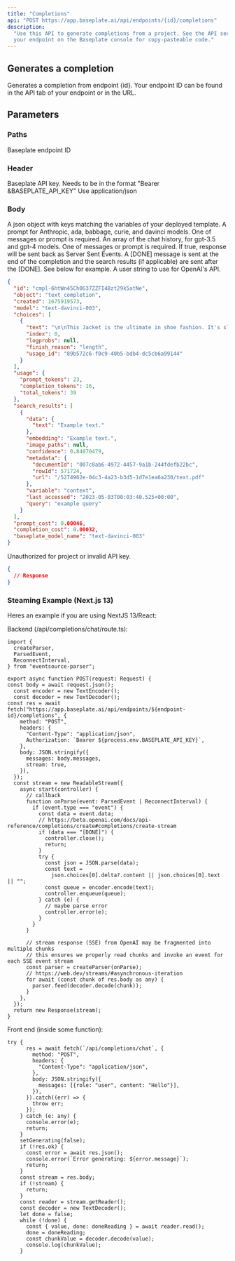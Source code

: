 ```yaml
---
title: "Completions"
api: "POST https://app.baseplate.ai/api/endpoints/{id}/completions"
description:
  "Use this API to generate completions from a project. See the API section of
  your endpoint on the Baseplate console for copy-pasteable code."
---
```


## Generates a completion

Generates a completion from endpoint {id}. Your endpoint ID can be found in the
API tab of your endpoint or in the URL.

## Parameters

### Paths

<ParamField path="id" type="string" required>
  Baseplate endpoint ID
</ParamField>

### Header

<ParamField header="Authorization" type="string" required>
  Baseplate API key. Needs to be in the format "Bearer &BASEPLATE_API_KEY"
</ParamField>
<ParamField header="Content-Type" type="string">
  Use application/json
</ParamField>

### Body

<ParamField body="values" type="json">
  A json object with keys matching the variables of your deployed template.
</ParamField>
<ParamField body="prompt" type="array">
  A prompt for Anthropic, ada, babbage, curie, and davinci models. One of
  messages or prompt is required.
</ParamField>
<ParamField body="messages" type="array">
  An array of the chat history, for gpt-3.5 and gpt-4 models. One of messages or
  prompt is required.
</ParamField>
<ParamField body="stream" type="boolean">
  If true, response will be sent back as Server Sent Events. A [DONE] message is
  sent at the end of the completion and the search results (if applicable) are
  sent after the [DONE]. See below for example.
</ParamField>
<ParamField body="user" type="string">
  A user string to use for OpenAI's API.
</ParamField>
<Tabs>
<Tab title="🟢 200: OK">

```json
{
  "id": "cmpl-6htWn45Ch0G37ZZFI48zt29k5atNe",
  "object": "text_completion",
  "created": 1675919573,
  "model": "text-davinci-003",
  "choices": [
    {
      "text": "\n\nThis Jacket is the ultimate in shoe fashion. It's sleek, stylish",
      "index": 0,
      "logprobs": null,
      "finish_reason": "length",
      "usage_id": "89b572c6-f0c9-40b5-bdb4-dc5cb6a99144"
    }
  ],
  "usage": {
    "prompt_tokens": 23,
    "completion_tokens": 16,
    "total_tokens": 39
  },
  "search_results": [
    {
      "data": {
        "text": "Example text."
      },
      "embedding": "Example text.",
      "image_paths": null,
      "confidence": 0.84870479,
      "metadata": {
        "documentId": "007c8ab6-4972-4457-9a1b-244fdefb22bc",
        "rowId": 571724,
        "url": "/5274962e-04c3-4a23-b3d5-1d7e1ea6a230/text.pdf"
      },
      "variable": "context",
      "last_accessed": "2023-05-03T00:03:40.525+00:00",
      "query": "example query"
    }
  ],
  "prompt_cost": 0.00046,
  "completion_cost": 0.00032,
  "baseplate_model_name": "text-davinci-003"
}
```

</Tab>

<Tab title="🟠 401: Unauthorized">

Unauthorized for project or invalid API key.

```json
{
  // Response
}
```

</Tab>
</Tabs>

### Steaming Example (Next.js 13)

Heres an example if you are using NextJS 13/React:

Backend (/api/completions/chat/route.ts):

```
import {
  createParser,
  ParsedEvent,
  ReconnectInterval,
} from "eventsource-parser";

export async function POST(request: Request) {
const body = await request.json();
  const encoder = new TextEncoder();
  const decoder = new TextDecoder();
const res = await fetch("https://app.baseplate.ai/api/endpoints/${endpoint-id}/completions", {
    method: "POST",
    headers: {
      "Content-Type": "application/json",
      Authorization: `Bearer ${process.env.BASEPLATE_API_KEY}`,
    },
    body: JSON.stringify({
      messages: body.messages,
      stream: true,
    }),
  });
  const stream = new ReadableStream({
    async start(controller) {
      // callback
      function onParse(event: ParsedEvent | ReconnectInterval) {
        if (event.type === "event") {
          const data = event.data;
          // https://beta.openai.com/docs/api-reference/completions/create#completions/create-stream
          if (data === "[DONE]") {
            controller.close();
            return;
          }
          try {
            const json = JSON.parse(data);
            const text =
              json.choices[0].delta?.content || json.choices[0].text || "";
            const queue = encoder.encode(text);
            controller.enqueue(queue);
          } catch (e) {
            // maybe parse error
            controller.error(e);
          }
        }
      }

      // stream response (SSE) from OpenAI may be fragmented into multiple chunks
      // this ensures we properly read chunks and invoke an event for each SSE event stream
      const parser = createParser(onParse);
      // https://web.dev/streams/#asynchronous-iteration
      for await (const chunk of res.body as any) {
        parser.feed(decoder.decode(chunk));
      }
    },
  });
  return new Response(stream);
}
```

Front end (inside some function):
```
try {
      res = await fetch(`/api/completions/chat`, {
        method: "POST",
        headers: {
          "Content-Type": "application/json",
        },
        body: JSON.stringify({
          messages: [{role: "user", content: "Hello"}],
        }),
      }).catch((err) => {
        throw err;
      });
    } catch (e: any) {
      console.error(e);
      return;
    }
    setGenerating(false);
    if (!res.ok) {
      const error = await res.json();
      console.error(`Error generating: ${error.message}`);
      return;
    }
    const stream = res.body;
    if (!stream) {
      return;
    }
    const reader = stream.getReader();
    const decoder = new TextDecoder();
    let done = false;
    while (!done) {
      const { value, done: doneReading } = await reader.read();
      done = doneReading;
      const chunkValue = decoder.decode(value);
      console.log(chunkValue);
    }
```
